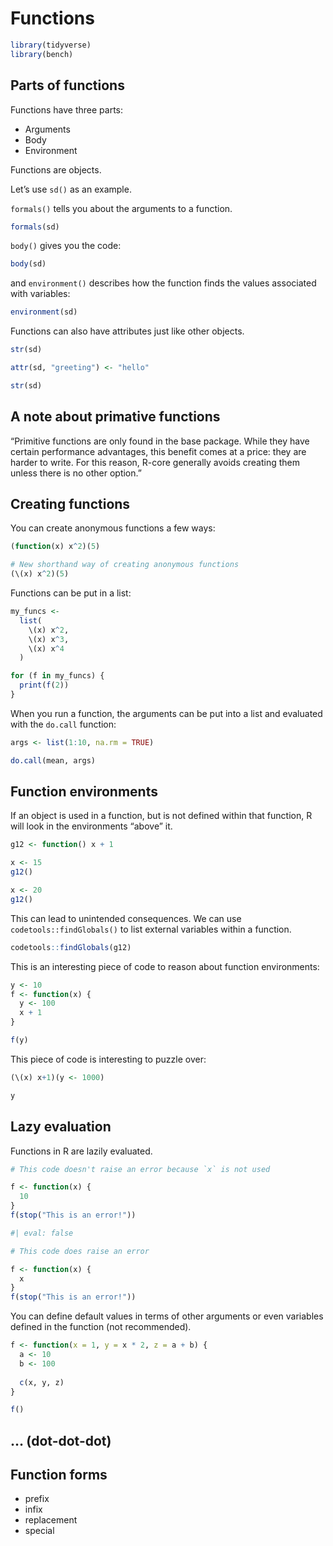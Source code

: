 # Functions

```r
library(tidyverse)
library(bench)
```

## Parts of functions

Functions have three parts:

- Arguments
- Body
- Environment

Functions are objects.

Let's use `sd()` as an example.

`formals()` tells you about the arguments to a function.

```r
formals(sd)
```

`body()` gives you the code:

```r
body(sd)
```

and `environment()` describes how the function finds the values associated with variables:

```r
environment(sd)
```

Functions can also have attributes just like other objects.

```r
str(sd)
```

```r
attr(sd, "greeting") <- "hello"
```

```r
str(sd)
```

:::{.callout-note}
## A note about primative functions

"Primitive functions are only found in the base package. While they have certain performance advantages, this benefit comes at a price: they are harder to write. For this reason, R-core generally avoids creating them unless there is no other option."
:::

## Creating functions

You can create anonymous functions a few ways:

```r
(function(x) x^2)(5)
```

```r
# New shorthand way of creating anonymous functions
(\(x) x^2)(5)
```

Functions can be put in a list:

```r
my_funcs <-
  list(
    \(x) x^2,
    \(x) x^3,
    \(x) x^4
  )

for (f in my_funcs) {
  print(f(2))
}
```

When you run a function, the arguments can be put into a list and evaluated with the `do.call` function:

```r
args <- list(1:10, na.rm = TRUE)

do.call(mean, args)
```

## Function environments

If an object is used in a function, but is not defined within that function, R will look in the environments "above" it.

```r
g12 <- function() x + 1

x <- 15
g12()

x <- 20
g12()
```

This can lead to unintended consequences. We can use `codetools::findGlobals()` to list external variables within a function.

```r
codetools::findGlobals(g12)
```

This is an interesting piece of code to reason about function environments:

```r
y <- 10
f <- function(x) {
  y <- 100
  x + 1
}

f(y)
```

This piece of code is interesting to puzzle over:

```r
(\(x) x+1)(y <- 1000)

y
```

## Lazy evaluation

Functions in R are lazily evaluated.

```r
# This code doesn't raise an error because `x` is not used

f <- function(x) {
  10
}
f(stop("This is an error!"))
```

```r
#| eval: false

# This code does raise an error

f <- function(x) {
  x
}
f(stop("This is an error!"))
```

You can define default values in terms of other arguments or even variables defined in the function (not recommended).

```r
f <- function(x = 1, y = x * 2, z = a + b) {
  a <- 10
  b <- 100
  
  c(x, y, z)
}

f()
```


## ... (dot-dot-dot)

## Function forms

- prefix
- infix
- replacement
- special


